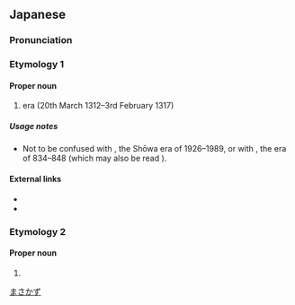 ==Japanese==

===Pronunciation===
{{rfp|lang=ja}}

===Etymology 1===
{{rfe|lang=ja}}
{{ja-kanjitab|しょう|わ|yomi=on}}

====Proper noun====
{{ja-pos|しょうわ|proper}}

# {{l|en|Shōwa}} era (20th March 1312–3rd February 1317)

=====Usage notes=====
* Not to be confused with {{m|ja|昭和}}, the Shōwa era of 1926–1989, or with {{m|ja|承和}}, the {{l|en|Jōwa}} era of 834–848 (which may also be read {{m|ja||Shōwa|sc=Latinx}}).

====External links====
* {{pedia|Shōwa (Kamakura period)|lang=en}}
* {{pedia|lang=ja}}

===Etymology 2===
{{rfe|lang=ja}}
{{ja-kanjitab|まさ|かず|yomi=kun}}

====Proper noun====
{{ja-pos|まさかず|proper}}

# {{given name|male|lang=ja}}

[[Category:Japanese male given names|まさかず]]
